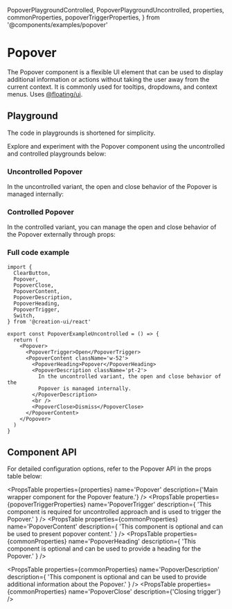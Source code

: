   PopoverPlaygroundControlled,
  PopoverPlaygroundUncontrolled,
  properties,
  commonProperties,
  popoverTriggerProperties,
} from '@components/examples/popover'

# Popover

The Popover component is a flexible UI element that can be used to display additional information or actions without taking the user away from the current context. It is commonly used for tooltips, dropdowns, and context menus.
Uses [@floating/ui](https://floating-ui.com/docs/popover).

## Playground

The code in playgrounds is shortened for simplicity.

Explore and experiment with the Popover component using the uncontrolled and controlled playgrounds below:

### Uncontrolled Popover

In the uncontrolled variant, the open and close behavior of the Popover is managed internally:

<PopoverPlaygroundUncontrolled />

### Controlled Popover

In the controlled variant, you can manage the open and close behavior of the Popover externally through props:

<PopoverPlaygroundControlled />

### Full code example

```tsx copy
import {
  ClearButton,
  Popover,
  PopoverClose,
  PopoverContent,
  PopoverDescription,
  PopoverHeading,
  PopoverTrigger,
  Switch,
} from '@creation-ui/react'

export const PopoverExampleUncontrolled = () => {
  return (
    <Popover>
      <PopoverTrigger>Open</PopoverTrigger>
      <PopoverContent className='w-52'>
        <PopoverHeading>Popover</PopoverHeading>
        <PopoverDescription className='pt-2'>
          In the uncontrolled variant, the open and close behavior of the
          Popover is managed internally.
        </PopoverDescription>
        <br />
        <PopoverClose>Dismiss</PopoverClose>
      </PopoverContent>
    </Popover>
  )
}
```

## Component API

For detailed configuration options, refer to the Popover API in the props table below:

<PropsTable
  properties={properties}
  name='Popover'
  description={'Main wrapper component for the Popover feature.'}
/>
<PropsTable
  properties={popoverTriggerProperties}
  name='PopoverTrigger'
  description={
    'This component is required for uncontrolled approach and is used to trigger the Popover.'
  }
/>
<PropsTable
  properties={commonProperties}
  name='PopoverContent'
  description={
    'This component is optional and can be used to present popover content.'
  }
/>
<PropsTable
  properties={commonProperties}
  name='PopoverHeading'
  description={
    'This component is optional and can be used to provide a heading for the Popover.'
  }
/>

<PropsTable
  properties={commonProperties}
  name='PopoverDescription'
  description={
    'This component is optional and can be used to provide additional information about the Popover.'
  }
/>
<PropsTable
  properties={commonProperties}
  name='PopoverClose'
  description={'Closing trigger'}
/>

